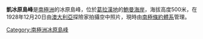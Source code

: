 {{unreferenced|time=2013-12-11T14:42:11+00:00}}
{{coord|68|41|S|64|40|W|source:GNIS|display=title}}

'''凱冰原島峰'''是[[南極洲|南極洲]]的冰原島峰，位於[[葛拉漢地|葛拉漢地]]的[[鮑曼海岸|鮑曼海岸]]，海拔高度500米，在1928年12月20日由[[澳大利亞|澳大利亞]]探險家拍攝空中照片，現時由[[南極條約體系|南極條約體系]]管理。

{{DEFAULTSORT:Kay Nunatak}}
[[Category:南極洲冰原島峰|Category:南極洲冰原島峰]]


{{BowmanCoast-geo-stub}}